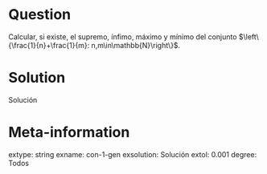 ```r

```

Question
========
Calcular, si existe, el supremo, ínfimo, máximo y mínimo del conjunto $\left\{\frac{1}{n}+\frac{1}{m}: n,m\in\mathbb{N}\right\}$.

Solution
========
Solución

Meta-information
================
extype: string
exname: con-1-gen
exsolution: Solución
extol: 0.001
degree: Todos

